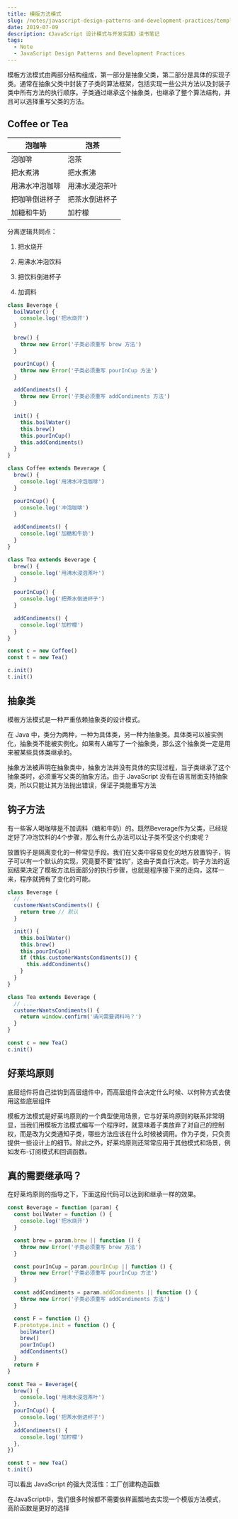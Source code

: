```yaml
---
title: 模版方法模式
slug: /notes/javascript-design-patterns-and-development-practices/template
date: 2019-07-09
description: 《JavaScript 设计模式与开发实践》读书笔记
tags:
  - Note
  - JavaScript Design Patterns and Development Practices
---
```


模板方法模式由两部分结构组成，第一部分是抽象父类，第二部分是具体的实现子类。通常在抽象父类中封装了子类的算法框架，包括实现一些公共方法以及封装子类中所有方法的执行顺序。子类通过继承这个抽象类，也继承了整个算法结构，并且可以选择重写父类的方法。

## Coffee or Tea

泡咖啡 | 泡茶
-|-
泡咖啡 | 泡茶
把水煮沸 | 把水煮沸
用沸水冲泡咖啡 | 用沸水浸泡茶叶
把咖啡倒进杯子 | 把茶水倒进杯子
加糖和牛奶 | 加柠檬

分离逻辑共同点：

1. 把水烧开

2. 用沸水冲泡饮料

3. 把饮料倒进杯子

4. 加调料

```js
class Beverage {
  boilWater() {
    console.log('把水烧开')
  }

  brew() {
    throw new Error('子类必须重写 brew 方法')
  }

  pourInCup() {
    throw new Error('子类必须重写 pourInCup 方法')
  }

  addCondiments() {
    throw new Error('子类必须重写 addCondiments 方法')
  }

  init() {
    this.boilWater()
    this.brew()
    this.pourInCup()
    this.addCondiments()
  }
}

class Coffee extends Beverage {
  brew() {
    console.log('用沸水冲泡咖啡')
  }

  pourInCup() {
    console.log('冲泡咖啡')
  }

  addCondiments() {
    console.log('加糖和牛奶')
  }
}

class Tea extends Beverage {
  brew() {
    console.log('用沸水浸泡茶叶')
  }

  pourInCup() {
    console.log('把茶水倒进杯子')
  }

  addCondiments() {
    console.log('加柠檬')
  }
}

const c = new Coffee()
const t = new Tea()

c.init()
t.init()
```

## 抽象类

模板方法模式是一种严重依赖抽象类的设计模式。

在 Java 中，类分为两种，一种为具体类，另一种为抽象类。具体类可以被实例化，抽象类不能被实例化。如果有人编写了一个抽象类，那么这个抽象类一定是用来被某些具体类继承的。

抽象方法被声明在抽象类中，抽象方法并没有具体的实现过程，当子类继承了这个抽象类时，必须重写父类的抽象方法。由于 JavaScript 没有在语言层面支持抽象类，所以只能让其方法抛出错误，保证子类能重写方法

## 钩子方法

有一些客人喝咖啡是不加调料（糖和牛奶）的。既然Beverage作为父类，已经规定好了冲泡饮料的4个步骤，那么有什么办法可以让子类不受这个约束呢？

放置钩子是隔离变化的一种常见手段。我们在父类中容易变化的地方放置钩子，钩子可以有一个默认的实现，究竟要不要“挂钩”，这由子类自行决定。钩子方法的返回结果决定了模板方法后面部分的执行步骤，也就是程序接下来的走向，这样一来，程序就拥有了变化的可能。

```js
class Beverage {
  // ...
  customerWantsCondiments() {
    return true // 默认
  }

  init() {
    this.boilWater()
    this.brew()
    this.pourInCup()
    if (this.customerWantsCondiments()) {
      this.addCondiments()
    }
  }
}

class Tea extends Beverage {
  // ...
  customerWantsCondiments() {
    return window.confirm('请问需要调料吗？')
  }
}

const c = new Tea()
c.init()
```

## 好莱坞原则

底层组件将自己挂钩到高层组件中，而高层组件会决定什么时候、以何种方式去使用这些底层组件

模板方法模式是好莱坞原则的一个典型使用场景，它与好莱坞原则的联系非常明显，当我们用模板方法模式编写一个程序时，就意味着子类放弃了对自己的控制权，而是改为父类通知子类，哪些方法应该在什么时候被调用。作为子类，只负责提供一些设计上的细节。除此之外，好莱坞原则还常常应用于其他模式和场景，例如发布-订阅模式和回调函数。

## 真的需要继承吗？

在好莱坞原则的指导之下，下面这段代码可以达到和继承一样的效果。

```js
const Beverage = function (param) {
  const boilWater = function () {
    console.log('把水烧开')
  }

  const brew = param.brew || function () {
    throw new Error('子类必须重写 brew 方法')
  }

  const pourInCup = param.pourInCup || function () {
    throw new Error('子类必须重写 pourInCup 方法')
  }

  const addCondiments = param.addCondiments || function () {
    throw new Error('子类必须重写 addCondiments 方法')
  }

  const F = function () {}
  F.prototype.init = function () {
    boilWater()
    brew()
    pourInCup()
    addCondiments()
  }
  return F
}

const Tea = Beverage({
  brew() {
    console.log('用沸水浸泡茶叶')
  },
  pourInCup() {
    console.log('把茶水倒进杯子')
  },
  addCondiments() {
    console.log('加柠檬')
  },
})

const t = new Tea()
t.init()
```

可以看出 JavaScript 的强大灵活性：工厂创建构造函数

在JavaScript中，我们很多时候都不需要依样画瓢地去实现一个模版方法模式，高阶函数是更好的选择
